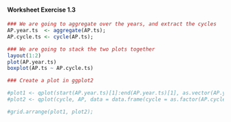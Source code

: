 
#### Worksheet Exercise 1.3

```r


### We are going to aggregate over the years, and extract the cycles
AP.year.ts  <- aggregate(AP.ts);
AP.cycle.ts <- cycle(AP.ts);
```

```r
### We are going to stack the two plots together
layout(1:2)
plot(AP.year.ts)
boxplot(AP.ts ~ AP.cycle.ts)

```

```r
### Create a plot in ggplot2

#plot1 <- qplot(start(AP.year.ts)[1]:end(AP.year.ts)[1], as.vector(AP.year.ts), geom = 'line', xlab = 'Year', ylab = 'Yearly Aggregates')
#plot2 <- qplot(cycle, AP, data = data.frame(cycle = as.factor(AP.cycle.ts), AP = as.vector(AP.ts)), geom = 'boxplot', xlab = 'Month', ylab = 'Passengers');

#grid.arrange(plot1, plot2);
```
